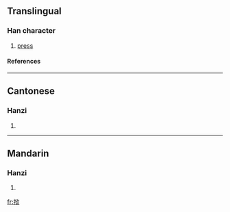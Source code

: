 {{see|撳}}

==Translingual==
===Han character===
{{Han char|rn=64|rad=手|as=09|sn=12|four=|canj=手金弓人 (QCNO), X手金弓人 (XQCNO)}}
# [[press]]
====References====
{{Han ref|kx=0445.341|hdz=31918.040|uh=63FF|ud=25599}}
----
==Cantonese==
===Hanzi===
{{yue-hanzi|jyut=gam<sup>6</sup>|y=gam<sup>6</sup>}}
# {{defn|Cantonese}}
----
==Mandarin==
===Hanzi===
{{cmn-hanzi|tra=撳|pin=[[qìn]] (qin4)|wg=ch'in<sup>4</sup>}}
# {{defn|Mandarin}}

[[fr:揿]]